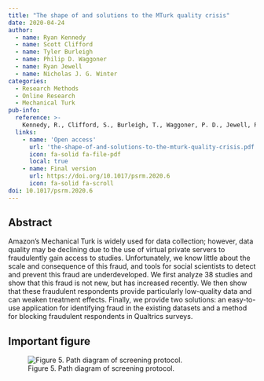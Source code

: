 ```yaml
---
title: "The shape of and solutions to the MTurk quality crisis"
date: 2020-04-24
author:
  - name: Ryan Kennedy
  - name: Scott Clifford
  - name: Tyler Burleigh
  - name: Philip D. Waggoner
  - name: Ryan Jewell
  - name: Nicholas J. G. Winter
categories: 
  - Research Methods
  - Online Research
  - Mechanical Turk
pub-info:
  reference: >-
    Kennedy, R., Clifford, S., Burleigh, T., Waggoner, P. D., Jewell, R., & Winter, N. J. (2020). The shape of and solutions to the MTurk quality crisis. Political Science Research and Methods, 8(4), 614-629. doi: <a href="https://doi.org/10.1017/psrm.2020.6"><code>10.1017/psrm.2020.6 </code></a>
  links:
    - name: 'Open access'
      url: 'the-shape-of-and-solutions-to-the-mturk-quality-crisis.pdf'
      icon: fa-solid fa-file-pdf
      local: true
    - name: Final version
      url: https://doi.org/10.1017/psrm.2020.6 
      icon: fa-solid fa-scroll
doi: 10.1017/psrm.2020.6 
---
```


## Abstract

Amazon's Mechanical Turk is widely used for data collection; however, data quality may be declining due to the use of virtual private servers to fraudulently gain access to studies. Unfortunately, we know little about the scale and consequence of this fraud, and tools for social scientists to detect and prevent this fraud are underdeveloped. We first analyze 38 studies and show that this fraud is not new, but has increased recently. We then show that these fraudulent respondents provide particularly low-quality data and can weaken treatment effects. Finally, we provide two solutions: an easy-to-use application for identifying fraud in the existing datasets and a method for blocking fraudulent respondents in Qualtrics surveys.


## Important figure

![Figure 5. Path diagram of screening protocol.](fig5.jpg)
